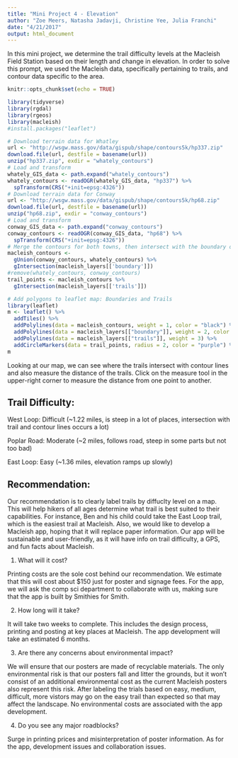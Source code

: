 ```yaml
---
title: "Mini Project 4 - Elevation"
author: "Zoe Meers, Natasha Jadavji, Christine Yee, Julia Franchi"
date: "4/21/2017"
output: html_document
---
```

In this mini project, we determine the trail difficulty levels at the Macleish Field Station based on their length and change in elevation. In order to solve this prompt, we used the Macleish data, specifically pertaining to trails, and contour data specific to the area. 
```r
knitr::opts_chunk$set(echo = TRUE)
```
```r
library(tidyverse)
library(rgdal)
library(rgeos)
library(macleish)
#install.packages("leaflet")
```
```r
# Download terrain data for Whatley
url <- "http://wsgw.mass.gov/data/gispub/shape/contours5k/hp337.zip"
download.file(url, destfile = basename(url))
unzip("hp337.zip", exdir = "whately_contours")
# Load and transform
whately_GIS_data <- path.expand("whately_contours")
whately_contours <- readOGR(whately_GIS_data, "hp337") %>%
  spTransform(CRS("+init=epsg:4326"))
# Download terrain data for Conway
url <- "http://wsgw.mass.gov/data/gispub/shape/contours5k/hp68.zip"
download.file(url, destfile = basename(url))
unzip("hp68.zip", exdir = "conway_contours")
# Load and transform
conway_GIS_data <- path.expand("conway_contours")
conway_contours <- readOGR(conway_GIS_data, "hp68") %>%
  spTransform(CRS("+init=epsg:4326"))
# Merge the contours for both towns, then intersect with the boundary of Macleish
macleish_contours <-
  gUnion(conway_contours, whately_contours) %>%
  gIntersection(macleish_layers[['boundary']])
#remove(whately_contours, conway_contours)
trail_points <- macleish_contours %>%
  gIntersection(macleish_layers[['trails']])
```
```r
# Add polygons to leaflet map: Boundaries and Trails
library(leaflet)
m <- leaflet() %>%
  addTiles() %>%
  addPolylines(data = macleish_contours, weight = 1, color = "black") %>%
  addPolylines(data = macleish_layers[["boundary"]], weight = 2, color = "green") %>%
  addPolylines(data = macleish_layers[["trails"]], weight = 3) %>%
  addCircleMarkers(data = trail_points, radius = 2, color = "purple") %>% addMeasure(activeColor="pink")
m
```
Looking at our map, we can see where the trails intersect with contour lines and also measure the distance of the trails. Click on the measure tool in the upper-right corner to measure the distance from one point to another. 

## Trail Difficulty:


West Loop: Difficult (~1.22 miles, is steep in a lot of places, intersection with trail and contour lines occurs a lot)

Poplar Road: Moderate (~2 miles, follows road, steep in some parts but not too bad)

East Loop: Easy (~1.36 miles, elevation ramps up slowly)

## Recommendation:


Our recommendation is to clearly label trails by diffuclty level on a map. This will help hikers of all ages determine what trail is best suited to their capabilities. For instance, Ben and his child could take the East Loop trail, which is the easiest trail at Macleish. Also, we would like to develop a Macleish app, hoping that it will replace paper information. Our app will be sustainable and user-friendly, as it will have info on trail difficulty, a GPS, and fun facts about Macleish. 

1. What will it cost?

Printing costs are the sole cost behind our recommendation. We estimate that this will cost about $150 just for poster and signage fees. For the app, we will ask the comp sci department to collaborate with us, making sure that the app is built by Smithies for Smith. 

2. How long will it take?

It will take two weeks to complete. This includes the design process, printing and posting at key places at Macleish. The app development will take an estimated 6 months. 

3. Are there any concerns about environmental impact?

We will ensure that our posters are made of recyclable materials. The only environmental risk is that our posters fall and litter the grounds, but it won't consist of an additional environmental cost as the current Macleish posters also represent this risk. After labeling the trials based on easy, medium, difficult, more vistors may go on the easy trail than expected so that may affect the landscape. No environmental costs are associated with the app development.

4. Do you see any major roadblocks? 

Surge in printing prices and misinterpretation of poster information. As for the app, development issues and collaboration issues. 